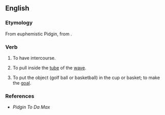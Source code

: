 ==English==

===Etymology===
From euphemistic {{etyl|haw|en}} Pidgin, from {{etyl|en|en}} {{m|en|put}} {{m|en|inside}}.

===Verb===
{{head|en|verb}} {{attention|en|needs conj}}

# {{label|en|Hawaii|slang|vulgar}} To have intercourse.
# {{label|en|Hawaii|surfing|slang}} To pull inside the [[tube]] of the [[wave]].
# {{label|en|Hawaii|sports|slang}} To put the object (golf ball or basketball) in the cup or basket; to make the [[goal]].

===References===
* ''Pidgin To Da Max''